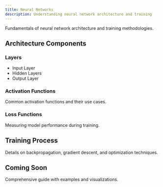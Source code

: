 ```yaml
---
title: Neural Networks
description: Understanding neural network architecture and training
---
```



Fundamentals of neural network architecture and training methodologies.

## Architecture Components

### Layers

- Input Layer
- Hidden Layers  
- Output Layer

### Activation Functions

Common activation functions and their use cases.

### Loss Functions

Measuring model performance during training.

## Training Process

Details on backpropagation, gradient descent, and optimization techniques.

## Coming Soon

Comprehensive guide with examples and visualizations.

